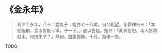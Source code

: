 # 《金永年》

> 利津金永年，八十二歲無子；媼亦七十八歲，自公絕望。忽夢神告曰：「本應絕嗣，念汝貿販平準，予一子。」醒以告媼。媼曰：「此真妄想。兩人皆將就木，何由生子？」無何，媼腹震動，十月，竟舉一男。

TODO
